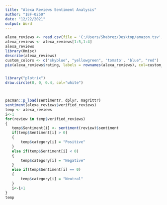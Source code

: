 ```yaml
---
title: "Alexa Reviews Sentiment Analysis"
author: "18F-0250"
date: "12/22/2021"
output: Word
---
```


```r

alexa_reviews <- read.csv(file = 'C:/Users/Shabrez/Desktop/amazon.tsv',sep = '\t',header = TRUE)
alexa_reviews <- alexa_reviews[1:5,1:4]
alexa_reviews
library(Hmisc)
describe(alexa_reviews)
custom_colors <- c("skyblue", "yellowgreen", 'tomato', "blue", "red")
pie(alexa_reviews$rating, labels = rownames(alexa_reviews), col=custom_colors, main = "Alexa Reviews Ratings")


library("plotrix")
draw.circle(0, 0, 0.4, col="white")



pacman::p_load(sentimentr, dplyr, magrittr)
sentiment(alexa_reviews$verified_reviews)
temp <- alexa_reviews
i<-1
for(review in temp$verified_reviews)
{
   temp$Sentiment[i] <- sentiment(review)$sentiment
   if(temp$Sentiment[i] > 0)
   {
       temp$category[i] = "Positive"
   }
   else if(temp$Sentiment[i] < 0)
   {
       temp$category[i] = "Negative"
   }
   else if(temp$Sentiment[i] == 0)
   {
       temp$category[i] = "Neutral"
   }
   i<-i+1
}
temp

```
